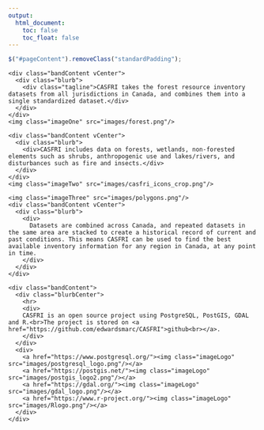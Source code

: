 ```yaml
---
output:
  html_document:
    toc: false
    toc_float: false
---
```


```js
$("#pageContent").removeClass("standardPadding");
```


<!--html_preserve-->

<div id="homeContent">
  <div class="band full blue first rightText">
    <div class="bandContent vCenter">
      <div class="blurb">
        <div class="tagline">CASFRI takes the forest resource inventory datasets from all jurisdictions in Canada, and combines them into a single standardized dataset.</div>
      </div>
    </div>
    <img class="imageOne" src="images/forest.png"/>
  </div>

  <div class="band full gray1 second leftText">
    <div class="bandContent vCenter">
      <div class="blurb">
        <div>CASFRI includes data on forests, wetlands, non-forested elements such as shrubs, anthropogenic use and lakes/rivers, and disturbances such as fire and insects.</div>
      </div>
    </div>
    <img class="imageTwo" src="images/casfri_icons_crop.png"/>
  </div>

  <div class="band full third rightText">
    <img class="imageThree" src="images/polygons.png"/>
    <div class="bandContent vCenter">
      <div class="blurb">
        <div>
          Datasets are combined across Canada, and repeated datasets in the same area are stacked to create a historical record of current and past conditions. This means CASFRI can be used to find the best available inventory information for any region in Canada, at any point in time.
        </div>
      </div>
    </div>
  </div>
  
  <div class="band full gray2 fourth centerText">
    <div class="bandContent">
      <div class="blurbCenter">
        <hr>
        <div>
        CASFRI is an open source project using PostgreSQL, PostGIS, GDAL and R.<br>The project is stored on <a href="https://github.com/edwardsmarc/CASFRI">github<br></a>.
        </div>
      </div>
      <div>
        <a href="https://www.postgresql.org/"><img class="imageLogo" src="images/postgresql_logo.png"/></a>
        <a href="https://postgis.net/"><img class="imageLogo" src="images/postgis_logo2.png"/></a>
        <a href="https://gdal.org/"><img class="imageLogo" src="images/gdal_logo.png"/></a>
        <a href="https://www.r-project.org/"><img class="imageLogo" src="images/Rlogo.png"/></a>
      </div>
    </div>
  </div>
</div>

<!--/html_preserve-->
